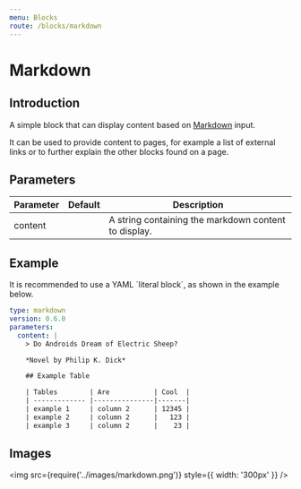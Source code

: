 ```yaml
---
menu: Blocks
route: /blocks/markdown
---
```


# Markdown

## Introduction

A simple block that can display content based on [Markdown] input.

It can be used to provide content to pages, for example a list of external links or to further
explain the other blocks found on a page.

## Parameters

| Parameter | Default | Description                                          |
| --------- | ------- | ---------------------------------------------------- |
| content   |         | A string containing the markdown content to display. |

## Example

It is recommended to use a YAML ´literal block´, as shown in the example below.

```yaml
type: markdown
version: 0.6.0
parameters:
  content: |
    > Do Androids Dream of Electric Sheep?

    *Novel by Philip K. Dick*

    ## Example Table

    | Tables        | Are           | Cool  |
    | ------------- |---------------|-------|
    | example 1     | column 2      | 12345 |
    | example 2     | column 2      |   123 |
    | example 3     | column 2      |    23 |
```

## Images

<img src={require('../images/markdown.png')} style={{ width: '300px' }} />

[markdown]: https://github.com/adam-p/markdown-here/wiki/Markdown-Cheatsheet
